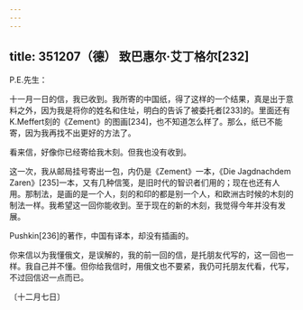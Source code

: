 ```yaml
---
---
---
```

title: 351207（德） 致巴惠尔·艾丁格尔[232]
---




P.E.先生：

十一月一日的信，我已收到。我所寄的中国纸，得了这样的一个结果，真是出于意料之外，因为我是将你的姓名和住址，明白的告诉了被委托者[233]的。里面还有 K.Meffert刻的《Zement》的图画[234]，也不知道怎么样了。那么，纸已不能寄，因为我再找不出更好的方法了。

看来信，好像你已经寄给我木刻。但我也没有收到。

这一次，我从邮局挂号寄出一包，内仍是《Zement》一本，《Die Jagdnachdem Zaren》[235]一本，又有几种信笺，是旧时代的智识者们用的；现在也还有人用。那制法，是画的是一个人，刻的和印的都是别一个人，和欧洲古时候的木刻的制法一样。我希望这一回你能收到。至于现在的新的木刻，我觉得今年并没有发展。

Pushkin[236]的著作，中国有译本，却没有插画的。

你来信以为我懂俄文，是误解的，我的前一回的信，是托朋友代写的，这一回也一样。我自己并不懂。但你给我信时，用俄文也不要紧，我仍可托朋友代看，代写，不过回信迟一点而已。

〔十二月七日〕